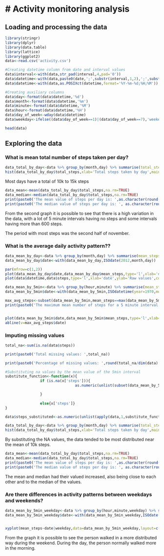 # Activity monitoring analysis
================================
## Loading and processing the data


```r
library(stringr)
library(dplyr)
library(data.table)
library(lattice)
library(ggplot2)
data<-read.csv('activity.csv')

#Creating datetime column from date and interval values
data$interval<-with(data,str_pad(interval,4,pad='0'))
data$datetime<-with(data,paste0(date,';',substr(interval,1,2),';',substr(interval,3,4)))
data$datetime<-with(data,as.POSIXct(datetime,format='%Y-%m-%d;%H;%M'))

#Creating auxiliary columns
data$day<-format(data$datetime,'%d')
data$month<-format(data$datetime,'%m')
data$minute<-format(data$datetime,'%M')
data$hour<-format(data$datetime,'%H')
data$day_of_week<-wday(data$datetime)
data$weekday<-ifelse((data$day_of_week==1)|(data$day_of_week==7),'weekend','weekday')

head(data)
```

## Exploring the data

### What is mean total number of steps taken per day?


```r
data_total_by_day<-data %>% group_by(month,day) %>% summarise(total_steps=sum(steps,na.rm = TRUE),.groups = 'drop')
hist(data_total_by_day$total_steps,xlab='Total steps taken by day',main='Histogram of total steps taken by day')
```

Most days have a total of 10k to 15k steps

```r
data_mean<-mean(data_total_by_day$total_steps,na.rm=TRUE)
data_median<-median(data_total_by_day$total_steps,na.rm=TRUE)
print(paste0('The mean value of steps per day is: ',as.character(round(data_mean,digits=2))))
print(paste0('The median value of steps per day is: ', as.character(round(data_median,digits=2))))
```

From the second graph it is possible to see that there is a high variation in the data, with a lot of 5 minute intervals having no steps and some intervals having more than 600 steps.

The period with most steps was the second half of november.

### What is the average daily activity pattern??


```r
data_mean_by_day<-data %>% group_by(month,day) %>% summarise(mean_steps=mean(steps,na.rm = TRUE),.groups = 'drop')
data_mean_by_day$date<-with(data_mean_by_day,ISOdate(2012,month,day))

par(mfrow=c(1,2))
plot(data_mean_by_day$date,data_mean_by_day$mean_steps,type='l',xlab='date',ylab='Mean steps by day',main='Timeplot of Mean steps by day',col='blue')
plot(data$datetime,data$steps,type='l',xlab='date',ylab='Raw values',col='red',main='Timeplot of number of steps for each 5 minutes')

```

```r
data_mean_by_5min<-data %>% group_by(hour,minute) %>% summarise(mean_steps=mean(steps,na.rm = TRUE),.groups = 'drop')
data_mean_by_5min$date<-with(data_mean_by_5min,ISOdatetime(year=1970,month=12,day=01,hour=hour,min=minute,sec=0))

max_avg_steps<-subset(data_mean_by_5min,mean_steps==max(data_mean_by_5min$mean_steps))
print(paste0('The maximum mean number of steps for a 5 minute interval occurs at ',format(max_avg_steps$date,'%H:%M'),' and is equal to ',as.character(round(max_avg_steps$mean_steps,digits=2))))


plot(data_mean_by_5min$date,data_mean_by_5min$mean_steps,type='l',xlab='hour',ylab='Mean steps by day',main='Mean number of steps for each 5 minute',col='blue')
abline(v=max_avg_steps$date)

```

### Imputing missing values

```r
total_na<-sum(is.na(data$steps))

print(paste0('Total missing values: ',total_na))

print(paste0('Percentage of missing values: ',round(total_na/dim(data)[1]*100,2),'%'))


```


```r

#Substituting na values by the mean value of the 5min interval
substitute_function<-function(x){
                if (is.na(x['steps'])){
                                as.numeric(unlist(subset(data_mean_by_5min,minute==x['minute']&hour==x['hour'])['mean_steps']))

                }
                
                else{x['steps']}
}

data$steps_substituted<-as.numeric(unlist(apply(data,1,substitute_function)))

```

```r
data_total_by_day<-data %>% group_by(month,day) %>% summarise(total_steps=sum(steps_substituted,na.rm = TRUE),.groups = 'drop')
hist(data_total_by_day$total_steps,xlab='Total steps taken by day',main='Histogram of total steps taken by day')
```

By substituting the NA values, the data tended to be most distributed near the mean of 10k steps.

```r

data_mean<-mean(data_total_by_day$total_steps,na.rm=TRUE)
data_median<-median(data_total_by_day$total_steps,na.rm=TRUE)
print(paste0('The mean value of steps per day is: ',as.character(round(data_mean,digits=2))))
print(paste0('The median value of steps per day is: ', as.character(round(data_median,digits=2))))
```

The mean and median had their valued increased, also being close to each other and to the median of the values.

### Are there differences in activity patterns between weekdays and weekends?

```r


data_mean_by_5min_weekday<-data %>% group_by(hour,minute,weekday) %>% summarise(mean_steps=mean(steps,na.rm = TRUE),.groups = 'drop')
data_mean_by_5min_weekday$date<-with(data_mean_by_5min_weekday,ISOdate(year=2012,month=11,day=01,hour=hour,min=minute,sec=0))


xyplot(mean_steps~date|weekday,data=data_mean_by_5min_weekday,layout=c(1,2),type='l',date.format = '%H:%M')


```

From the graph it is possible to see the person walked in a more distributed way during the weekend. During the day, the person normally walked more in the morning.